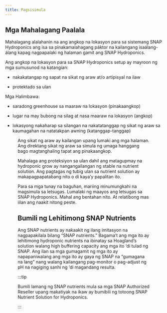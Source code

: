 ```yaml
---
title: Pagsisimula
---
```



## Mga Mahalagang Paalala

Mahalagang alalahanin na ang angkop na lokasyon para sa sistemang SNAP Hydroponics
ang isa sa pinakamalahagang páktor na kailangang isaálang-álang kapag nagpapalaki
ng halaman gamit ang SNAP Hydroponics.

Ang angkop na lokasyon para sa SNAP Hydroponics setup ay mayroon ng mga
sumusunod na katangian:

* nakakatangap ng sapat na sikat ng araw at/o artipisyal na ilaw

* protektado sa ulan

Mga Halimbawa:

* saradong greenhouse sa maaraw na lokasyon (pinakaangkop)

* lugar na may bubong na silag at nasa maaraw na lokasyon (angkop)

* lokasyong nakaharap sa silangan na nakatatanggap ng sikat ng araw sa kaumagahan na natatakpan awning (katanggap-tanggap)

<Figure
  caption="Angkop na lugar para sa SNAP Hydroponics growing."
  alt="Mga grow boxes na may lumalaking halaman, nakalagay sa mga patungan, at
    nasa maaraw na lugar."
  src="suitable-snap-location.jpg"
/>

Ang sikat ng araw ay kailangan upang lumaki ang mga halaman. Ang direktang sikat
ng araw sa simula ng umaga hanggang bago magtanghaling tapat ang pinakaangkop.

Mahalaga ang proteksiyon sa ulan dahil ang matagupmay na hydroponic grow ay
nangangailangan ng stable na nutrient solution. Ang pagtagas ng tubig ulan sa
nutrient solution ay makapagpapatabang nito o di kaya’y papalitan ito.

Para sa mga tunay na baguhan, mariing minumungkahi na magsimula sa letsugas.
Lumalaki ng maayos ang letsugas sa SNAP Hydroponics. Mahal ang bentahan nito.
At relatíbong mas iilan ang naakit nitong peste.

## Bumili ng Lehitimong SNAP Nutrients


Ang SNAP nutrients ay nakaakit ng ilang imitasyon na nagpapakilala bilang “SNAP
nutrients.” Bagama’t ang mga ito ay lehitimong hydroponic nutrients na ibinatay
sa Hoagland’s solution walang high buffering capacity ang mga ito ‘di tulad ng
SNAP. Ang ilan sa mga gumagamit ng mga ito ay napapaniwalang ang mga ito ay
gaya ng SNAP na “gumagana na lang” nang walang kailangang pag-monitor o pag-adjust
ng pH na nagiging sanhi ng ‘di magandang resulta.

:::tip

Bumili lamang ng SNAP nutrients mula sa mga SNAP Authorized Reseller upang
makatiyak na ikaw ay bumibili ng totoong SNAP Nutrient Solution for Hydroponics.

:::